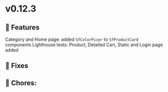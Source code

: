 
<Meta title="Releases/v0.12.x - Latest/v0.12.3 - Latest/Change log" />

# v0.12.3

## 🚀 Features

Category and Home page: added `SfColorPicer` to `SfProductCard` components
Lighthouse tests: Product, Detailed Cart, Static and Login page added


## 🐛 Fixes


## 🧹 Chores:
